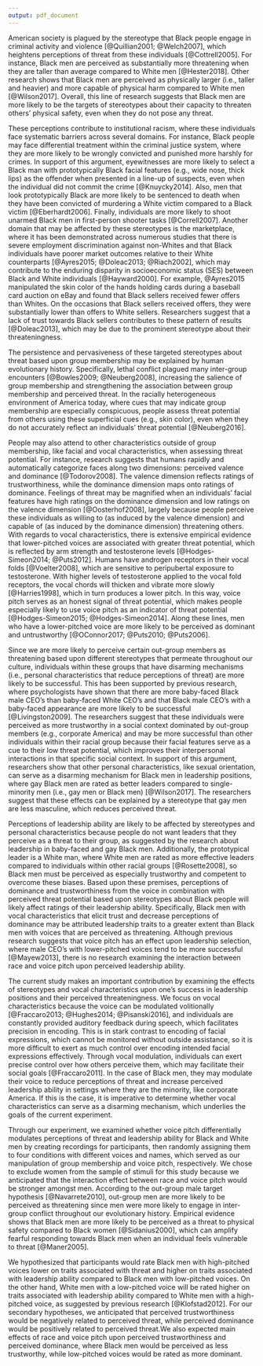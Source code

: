 ```yaml
---
output: pdf_document
---
```


American society is plagued by the stereotype that Black people engage in criminal activity and violence [@Quillian2001; @Welch2007], which heightens perceptions of threat from these individuals [@Cottrell2005]. For instance, Black men are perceived as substantially more threatening when they are taller than average compared to White men [@Hester2018]. Other research shows that Black men are perceived as physically larger (i.e., taller and heavier) and more capable of physical harm compared to White men [@Wilson2017]. Overall, this line of research suggests that Black men are more likely to be the targets of stereotypes about their capacity to threaten others' physical safety, even when they do not pose any threat.

These perceptions contribute to institutional racism, where these individuals face systematic barriers across several domains. For instance, Black people may face differential treatment within the criminal justice system, where they are more likely to be wrongly convicted and punished more harshly for crimes. In support of this argument, eyewitnesses are more likely to select a Black man with prototypically Black facial features (e.g., wide nose, thick lips) as the offender when presented in a line-up of suspects, even when the individual did not commit the crime [@Knuycky2014]. Also, men that look prototypically Black are more likely to be sentenced to death when they have been convicted of murdering a White victim compared to a Black victim [@Eberhardt2006]. Finally, individuals are more likely to shoot unarmed Black men in first-person shooter tasks [@Correll2007]. Another domain that may be affected by these stereotypes is the marketplace, where it has been demonstrated across numerous studies that there is severe employment discrimination against non-Whites and that Black individuals have poorer market outcomes relative to their White counterparts [@Ayres2015; @Doleac2013; @Riach2002], which may contribute to the enduring disparity in socioeconomic status (SES) between Black and White individuals [@Hayward2000]. For example, @Ayres2015 manipulated the skin color of the hands holding cards during a baseball card auction on eBay and found that Black sellers received fewer offers than Whites. On the occasions that Black sellers received offers, they were substantially lower than offers to White sellers. Researchers suggest that a lack of trust towards Black sellers contributes to these pattern of results [@Doleac2013], which may be due to the prominent stereotype about their threateningness.

The persistence and pervasiveness of these targeted stereotypes about threat based upon group membership may be explained by human evolutionary history. Specifically, lethal conflict plagued many inter-group encounters [@Bowles2009; @Neuberg2008], increasing the salience of group membership and strengthening the association between group membership and perceived threat. In the racially heterogeneous environment of America today, where cues that may indicate group membership are especially conspicuous, people assess threat potential from others using these superficial cues (e.g., skin color), even when they do not accurately reflect an individuals' threat potential [@Neuberg2016].

People may also attend to other characteristics outside of group membership, like facial and vocal characteristics, when assessing threat potential. For instance, research suggests that humans rapidly and automatically categorize faces along two dimensions: perceived valence and dominance [@Todorov2008]. The valence dimension reflects ratings of trustworthiness, while the dominance dimension maps onto ratings of dominance. Feelings of threat may be magnified when an individuals' facial features have high ratings on the dominance dimension and low ratings on the valence dimension [@Oosterhof2008], largely because people perceive these individuals as willing to (as induced by the valence dimension) and capable of (as induced by the dominance dimension) threatening others. With regards to vocal characteristics, there is extensive empirical evidence that lower-pitched voices are associated with greater threat potential, which is reflected by arm strength and testosterone levels [@Hodges-Simeon2014; @Puts2012]. Humans have androgen receptors in their vocal folds [@Voelter2008], which are sensitive to peripubertal exposure to testosterone. With higher levels of testosterone applied to the vocal fold receptors, the vocal chords will thicken and vibrate more slowly [@Harries1998], which in turn produces a lower pitch. In this way, voice pitch serves as an honest signal of threat potential, which makes people especially likely to use voice pitch as an indicator of threat potential [@Hodges-Simeon2015; @Hodges-Simeon2014]. Along these lines, men who have a lower-pitched voice are more likely to be perceived as dominant and untrustworthy [@OConnor2017; @Puts2010; @Puts2006].

Since we are more likely to perceive certain out-group members as threatening based upon different stereotypes that permeate throughout our culture, individuals within these groups that have disarming mechanisms (i.e., personal characteristics that reduce perceptions of threat) are more likely to be successful. This has been supported by previous research, where psychologists have shown that there are more baby-faced Black male CEO's than baby-faced White CEO's and that Black male CEO's with a baby-faced appearance are more likely to be successful [@Livingston2009]. The researchers suggest that these individuals were perceived as more trustworthy in a social context dominated by out-group members (e.g., corporate America) and may be more successful than other individuals within their racial group because their facial features serve as a cue to their low threat potential, which improves their interpersonal interactions in that specific social context. In support of this argument, researchers show that other personal characteristics, like sexual orientation, can serve as a disarming mechanism for Black men in leadership positions, where gay Black men are rated as better leaders compared to single-minority men (i.e., gay men or Black men) [@Wilson2017]. The researchers suggest that these effects can be explained by a stereotype that gay men are less masculine, which reduces perceived threat.

Perceptions of leadership ability are likely to be affected by stereotypes and personal characteristics because people do not want leaders that they perceive as a threat to their group, as suggested by the research about leadership in baby-faced and gay Black men. Additionally, the prototypical leader is a White man, where White men are rated as more effective leaders compared to individuals within other racial groups [@Rosette2008], so Black men must be perceived as especially trustworthy and competent to overcome these biases. Based upon these premises, perceptions of dominance and trustworthiness from the voice in combination with perceived threat potential based upon stereotypes about Black people will likely affect ratings of their leadership ability. Specifically, Black men with vocal characteristics that elicit trust and decrease perceptions of dominance may be attributed leadership traits to a greater extent than Black men with voices that are perceived as threatening. Although previous research suggests that voice pitch has an effect upon leadership selection, where male CEO's with lower-pitched voices tend to be more successful [@Mayew2013], there is no research examining the interaction between race and voice pitch upon perceived leadership ability.

The current study makes an important contribution by examining the effects of stereotypes and vocal characteristics upon one's success in leadership positions and their perceived threateningness. We focus on vocal characteristics because the voice can be modulated volitionally [@Fraccaro2013; @Hughes2014; @Pisanski2016], and individuals are constantly provided auditory feedback during speech, which facilitates precision in encoding. This is in stark contrast to encoding of facial expressions, which cannot be monitored without outside assistance, so it is more difficult to exert as much control over encoding intended facial expressions effectively. Through vocal modulation, individuals can exert precise control over how others perceive them, which may facilitate their social goals [@Fraccaro2011]. In the case of Black men, they may modulate their voice to reduce perceptions of threat and increase perceived leadership ability in settings where they are the minority, like corporate America. If this is the case, it is imperative to determine whether vocal characteristics can serve as a disarming mechanism, which underlies the goals of the current experiment.

Through our experiment, we examined whether voice pitch differentially modulates perceptions of threat and leadership ability for Black and White men by creating recordings for participants, then randomly assigning them to four conditions with different voices and names, which served as our manipulation of group membership and voice pitch, respectively. We chose to exclude women from the sample of stimuli for this study because we anticipated that the interaction effect between race and voice pitch would be stronger amongst men. According to the out-group male target hypothesis [@Navarrete2010], out-group men are more likely to be perceived as threatening since men were more likely to engage in inter-group conflict throughout our evolutionary history. Empirical evidence shows that Black men are more likely to be perceived as a threat to physical safety compared to Black women [@Sidanius2000], which can amplify fearful responding towards Black men when an individual feels vulnerable to threat [@Maner2005].

We hypothesized that participants would rate Black men with high-pitched voices lower on traits associated with threat and higher on traits associated with leadership ability compared to Black men with low-pitched voices. On the other hand, White men with a low-pitched voice will be rated higher on traits associated with leadership ability compared to White men with a high-pitched voice, as suggested by previous research [@Klofstad2012]. For our secondary hypotheses, we anticipated that perceived trustworthiness would be negatively related to perceived threat, while perceived dominance would be positively related to perceived threat.We also expected main effects of race and voice pitch upon perceived trustworthiness and perceived dominance, where Black men would be perceived as less trustworthy, while low-pitched voices would be rated as more dominant.